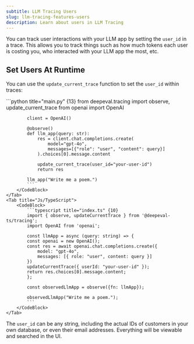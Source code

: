```yaml
---
subtitle: LLM Tracing Users
slug: llm-tracing-features-users
description: Learn about users in LLM Tracing
---
```


You can track user interactions with your LLM app by setting the `user_id` in a trace. This allows you to track things such as how much tokens each user is costing you, who interacted with your LLM app the most, etc.

## Set Users At Runtime

You can use the `update_current_trace` function to set the `user_id` within traces:

<Tabs>
    <Tab title="Python">
        <CodeBlock>
            ```python title="main.py" {13}
            from deepeval.tracing import observe, update_current_trace
            from openai import OpenAI
            
            client = OpenAI()
            
            @observe()
            def llm_app(query: str):
                res = client.chat.completions.create(
                    model="gpt-4o",
                    messages=[{"role": "user", "content": query}]
                ).choices[0].message.content
            
                update_current_trace(user_id="your-user-id")
                return res
            
            llm_app("Write me a poem.")
            ```
        </CodeBlock>
    </Tab>
    <Tab title="Js/TypeScript">
        <CodeBlock>
            ```typescript title="index.ts" {10}
            import { observe, updateCurrentTrace } from '@deepeval-ts/tracing';
            import OpenAI from 'openai';

            const llmApp = async (query: string) => {
            const openai = new OpenAI();
            const res = await openai.chat.completions.create({
                model: "gpt-4o",
                messages: [{ role: "user", content: query }]
            })      
            updateCurrentTrace({ userId: "your-user-id" });
            return res.choices[0].message.content;
            };

            const observedLlmApp = observe({fn: llmApp});

            observedLlmApp("Write me a poem.");
            ```
        </CodeBlock>
    </Tab>
</Tabs>

The `user_id` can be any string, including the actual IDs of customers in your own database, or even their email addresses. Everything will be viewable and searched in the UI.
